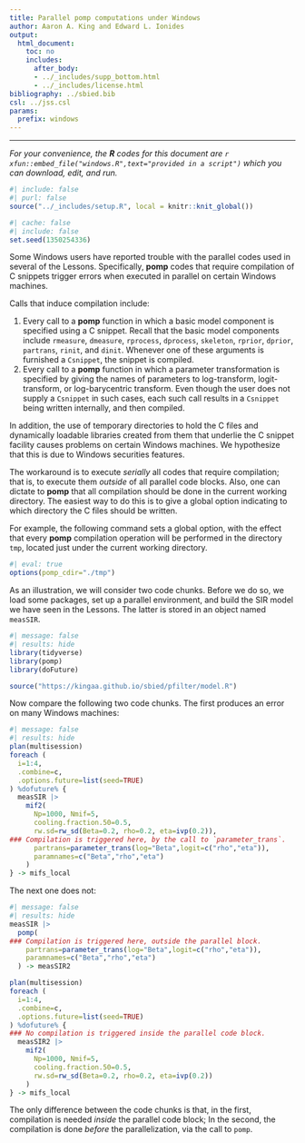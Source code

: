 ```yaml
---
title: Parallel pomp computations under Windows
author: Aaron A. King and Edward L. Ionides
output:
  html_document:
    toc: no
    includes:
      after_body:
      - ../_includes/supp_bottom.html
      - ../_includes/license.html
bibliography: ../sbied.bib
csl: ../jss.csl
params:
  prefix: windows
---
```


-----------------------------------

*For your convenience, the **R** codes for this document are `r xfun::embed_file("windows.R",text="provided in a script")` which you can download, edit, and run.*


```r
#| include: false
#| purl: false
source("../_includes/setup.R", local = knitr::knit_global())
```
```r
#| cache: false
#| include: false
set.seed(1350254336)
```

Some Windows users have reported trouble with the parallel codes used in several of the Lessons.
Specifically, **pomp** codes that require compilation of C snippets trigger errors when executed in parallel on certain Windows machines.

Calls that induce compilation include:

1. Every call to a **pomp** function in which a basic model component is specified using a C snippet.
Recall that the basic model components include `rmeasure`, `dmeasure`, `rprocess`, `dprocess`, `skeleton`, `rprior`, `dprior`, `partrans`, `rinit`, and `dinit`.
Whenever one of these arguments is furnished a `Csnippet`, the snippet is compiled.  
2. Every call to a **pomp** function in which a parameter transformation is specified by giving the names of parameters to log-transform, logit-transform, or log-barycentric transform.
Even though the user does not supply a `Csnippet` in such cases, each such call results in a `Csnippet` being written internally, and then compiled.

In addition, the use of temporary directories to hold the C files and dynamically loadable libraries created from them that underlie the C snippet facility causes problems on certain Windows machines.
We hypothesize that this is due to Windows securities features.

The workaround is to execute *serially* all codes that require compilation;
that is, to execute them *outside* of all parallel code blocks.
Also, one can dictate to **pomp** that all compilation should be done in the current working directory.
The easiest way to do this is to give a global option indicating to which directory the C files should be written.

For example, the following command sets a global option, with the effect that every **pomp** compilation operation will be performed in the directory `tmp`, located just under the current working directory.

```r
#| eval: true
options(pomp_cdir="./tmp")
```

As an illustration, we will consider two code chunks.
Before we do so, we load some packages, set up a parallel environment, and build the SIR model we have seen in the Lessons.
The latter is stored in an object named `measSIR`.

```r
#| message: false
#| results: hide
library(tidyverse)
library(pomp)
library(doFuture)

source("https://kingaa.github.io/sbied/pfilter/model.R")
```

Now compare the following two code chunks.
The first produces an error on many Windows machines:
	
```r
#| message: false
#| results: hide
plan(multisession)
foreach (
  i=1:4,
  .combine=c,
  .options.future=list(seed=TRUE)
) %dofuture% {
  measSIR |>
    mif2(
      Np=1000, Nmif=5,
      cooling.fraction.50=0.5,
      rw.sd=rw_sd(Beta=0.2, rho=0.2, eta=ivp(0.2)),
### Compilation is triggered here, by the call to `parameter_trans`.
      partrans=parameter_trans(log="Beta",logit=c("rho","eta")),
      paramnames=c("Beta","rho","eta")
    )
} -> mifs_local
```

The next one does not:

```r
#| message: false
#| results: hide
measSIR |>
  pomp(
### Compilation is triggered here, outside the parallel block.
    partrans=parameter_trans(log="Beta",logit=c("rho","eta")),
    paramnames=c("Beta","rho","eta")
  ) -> measSIR2

plan(multisession)
foreach (
  i=1:4,
  .combine=c,
  .options.future=list(seed=TRUE)
) %dofuture% {
### No compilation is triggered inside the parallel code block.
  measSIR2 |>
    mif2(
      Np=1000, Nmif=5,
      cooling.fraction.50=0.5,
      rw.sd=rw_sd(Beta=0.2, rho=0.2, eta=ivp(0.2))
    )
} -> mifs_local
```

The only difference between the code chunks is that, in the first, compilation is needed *inside* the parallel code block;
In the second, the compilation is done *before* the parallelization, via the call to `pomp`.
